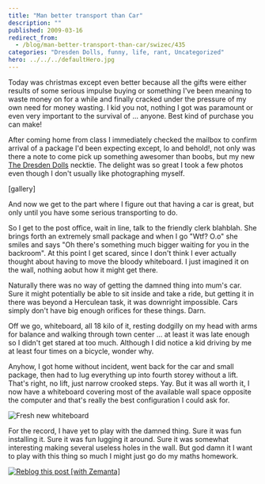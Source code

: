 ```yaml
---
title: "Man better transport than Car"
description: ""
published: 2009-03-16
redirect_from:
  - /blog/man-better-transport-than-car/swizec/435
categories: "Dresden Dolls, funny, life, rant, Uncategorized"
hero: ../../../defaultHero.jpg
---
```


Today was christmas except even better because all the gifts were either results of some serious impulse buying or something I've been meaning to waste money on for a while and finally cracked under the pressure of my own need for money wasting. I kid you not, nothing I got was paramount or even very important to the survival of ... anyone. Best kind of purchase you can make!

After coming home from class I immediately checked the mailbox to confirm arrival of a package I'd been expecting except, lo and behold!, not only was there a note to come pick up something awesomer than boobs, but my new [The Dresden Dolls](http://www.dresdendolls.com/ "The Dresden Dolls") necktie. The delight was so great I took a few photos even though I don't usually like photographing myself.

\[gallery]

And now we get to the part where I figure out that having a car is great, but only until you have some serious transporting to do.

So I get to the post office, wait in line, talk to the friendly clerk blahblah. She brings forth an extremely small package and when I go "Wtf? O.o" she smiles and says "Oh there's something much bigger waiting for you in the backroom". At this point I get scared, since I don't think I ever actually thought about having to move the bloody whiteboard. I just imagined it on the wall, nothing aobut how it might get there.

Naturally there was no way of getting the damned thing into mum's car. Sure it might potentially be able to sit inside and take a ride, but getting it in there was beyond a Herculean task, it was downright impossible. Cars simply don't have big enough orifices for these things. Darn.

Off we go, whiteboard, all 18 kilo of it, resting dodgilly on my head with arms for balance and walking through town center ... at least it was late enough so I didn't get stared at too much. Although I did notice a kid driving by me at least four times on a bicycle, wonder why.

Anyhow, I got home without incident, went back for the car and small package, then had to lug everything up into fourth storey without a lift. That's right, no lift, just narrow crooked steps. Yay. But it was all worth it, I now have a whiteboard covering most of the available wall space opposite the computer and that's really the best configuration I could ask for.

![Fresh new whiteboard](https://swizec.com/blog/wp-content/uploads/2009/03/img00197-300x225.jpg "img00197")

For the record, I have yet to play with the damned thing. Sure it was fun installing it. Sure it was fun lugging it around. Sure it was somewhat interesting making several useless holes in the wall. But god damn it I want to play with this thing so much I might just go do my maths homework.

[![Reblog this post [with Zemanta]](https://img.zemanta.com/reblog_e.png?x-id=087f11b0-5162-439a-93f0-62a58fd2cf7e)](http://reblog.zemanta.com/zemified/087f11b0-5162-439a-93f0-62a58fd2cf7e/ "Zemified by Zemanta")
